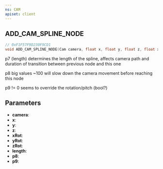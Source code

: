 ```yaml
---
ns: CAM
apiset: client
---
```

## ADD_CAM_SPLINE_NODE

```c
// 0xF1F57F9D230F9CD1
void ADD_CAM_SPLINE_NODE(Cam camera, float x, float y, float z, float xRot, float yRot, float zRot, int length, int p8, int p9);
```

p7 (length) determines the length of the spline, affects camera path and duration of transition between previous node and this one

p8 big values ~100 will slow down the camera movement before reaching this node

p9 != 0 seems to override the rotation/pitch (bool?)

## Parameters
* **camera**:
* **x**:
* **y**:
* **z**:
* **xRot**:
* **yRot**:
* **zRot**:
* **length**:
* **p8**:
* **p9**: